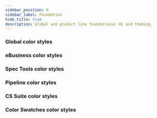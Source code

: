 ```yaml
---
sidebar_position: 0
sidebar_label: Foundation
hide_title: true
description: Global and product line foundational UI and theming.
---
```


### Global color styles

<GlobalColorStyles />

### eBusiness color styles

<EBusinessColorStyles />

### Spec Tools color styles

<SpecToolsColorStyles />

### Pipeline color styles

<PipelineColorStyles />

### CS Suite color styles

<CSSuiteColorStyles />

### Color Swatches color styles

<ColorSwatches />
